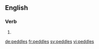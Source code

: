 ==English==

===Verb===
{{head|en}}

# {{en-third-person singular of|peddle}}

[[de:peddles]]
[[fr:peddles]]
[[sv:peddles]]
[[vi:peddles]]